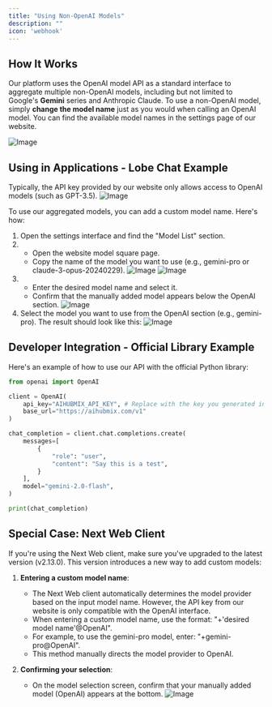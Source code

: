 ```yaml
---
title: "Using Non-OpenAI Models"
description: ""
icon: 'webhook'
---
```


## How It Works

Our platform uses the OpenAI model API as a standard interface to aggregate multiple non-OpenAI models, including but not limited to Google's **Gemini** series and Anthropic Claude. To use a non-OpenAI model, simply **change the model name** just as you would when calling an OpenAI model. You can find the available model names in the settings page of our website.

![Image](../../public/en/juhe05.PNG)

## Using in Applications - Lobe Chat Example

Typically, the API key provided by our website only allows access to OpenAI models (such as GPT-3.5).
![Image](../../public/en/juhe1.png)

To use our aggregated models, you can add a custom model name. Here's how:

1. Open the settings interface and find the "Model List" section.
2. - Open the website model square page.
   - Copy the name of the model you want to use (e.g., gemini-pro or claude-3-opus-20240229).
![Image](../../public/en/juhe2.png)
![Image](../../public/en/juhe25.png)
3. - Enter the desired model name and select it.
   - Confirm that the manually added model appears below the OpenAI section.
![Image](../../public/en/juhe3.png)
4. Select the model you want to use from the OpenAI section (e.g., gemini-pro). The result should look like this:
![Image](../../public/en/juhe4.png)

## Developer Integration - Official Library Example

Here's an example of how to use our API with the official Python library:

```python
from openai import OpenAI

client = OpenAI(
    api_key="AIHUBMIX_API_KEY", # Replace with the key you generated in AiHubMix
    base_url="https://aihubmix.com/v1"
)

chat_completion = client.chat.completions.create(
    messages=[
        {
            "role": "user",
            "content": "Say this is a test",
        }
    ],
    model="gemini-2.0-flash",
)

print(chat_completion)
```

## Special Case: Next Web Client

If you're using the Next Web client, make sure you've upgraded to the latest version (v2.13.0). This version introduces a new way to add custom models:

1. **Entering a custom model name**:
   - The Next Web client automatically determines the model provider based on the input model name. However, the API key from our website is only compatible with the OpenAI interface.
   - When entering a custom model name, use the format: "+'desired model name'@OpenAI".
   - For example, to use the gemini-pro model, enter: "+gemini-pro@OpenAI".
   - This method manually directs the model provider to OpenAI.

2. **Confirming your selection**:
   - On the model selection screen, confirm that your manually added model (OpenAI) appears at the bottom.
![Image](../../public/en/juhe5.png)